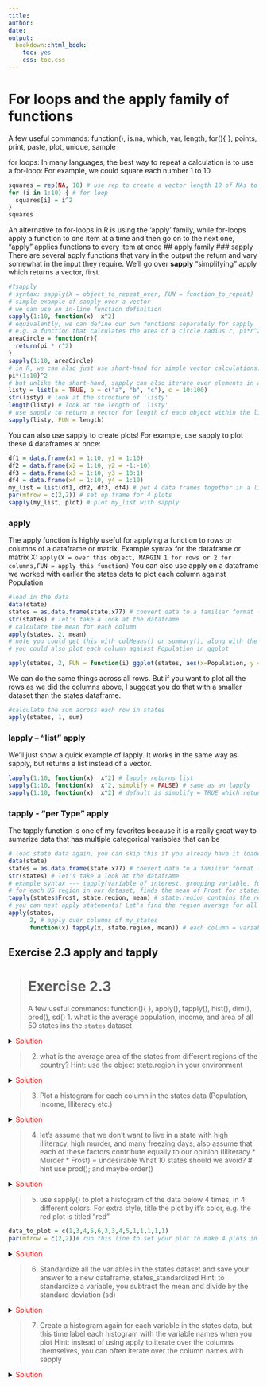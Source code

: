 ```yaml
---
title: 
author: 
date:
output:
  bookdown::html_book:
    toc: yes
    css: toc.css
---
```


# For loops and the apply family of functions

A few useful commands: function(), is.na, which, var, length, for(){ }, 
 points, print, paste, plot, unique, sample
 
for loops: 
In many languages, the best way to repeat a calculation is to use a for-loop:
For example, we could square each number 1 to 10
```r
squares = rep(NA, 10) # use rep to create a vector length 10 of NAs to store the result
for (i in 1:10) { # for loop
  squares[i] = i^2
}
squares
```
An alternative to for-loops in R is using the 'apply' family, while for-loops apply a function to one item at a time and then go on to the next one, "apply" applies functions to every item at once
## apply family
### sapply
There are several apply functions that vary in the output the return and vary somewhat in the input they require. We'll go over **sapply** "simplifying" apply which returns a vector, first.
```r
#?sapply 
# syntax: sapply(X = object_to_repeat_over, FUN = function_to_repeat)
# simple example of sapply over a vector
# we can use an in-line function definition
sapply(1:10, function(x)  x^2)
# equivalently, we can define our own functions separately for sapply
# e.g. a function that calculates the area of a circle radius r, pi*r^2
areaCircle = function(r){
  return(pi * r^2)
}
sapply(1:10, areaCircle)
# in R, we can also just use short-hand for simple vector calculations:
pi*(1:10)^2
# but unlike the short-hand, sapply can also iterate over elements in a list
listy = list(a = TRUE, b = c("a", "b", "c"), c = 10:100)
str(listy) # look at the structure of 'listy'
length(listy) # look at the length of 'listy'
# use sapply to return a vector for length of each object within the list
sapply(listy, FUN = length) 
```
You can also use sapply to create plots! For example, use sapply to plot these 4 dataframes at once:
```r
df1 = data.frame(x1 = 1:10, y1 = 1:10)
df2 = data.frame(x2 = 1:10, y2 = -1:-10)
df3 = data.frame(x3 = 1:10, y3 = 10:1)
df4 = data.frame(x4 = 1:10, y4 = 1:10)
my_list = list(df1, df2, df3, df4) # put 4 data frames together in a list
par(mfrow = c(2,2)) # set up frame for 4 plots
sapply(my_list, plot) # plot my_list with sapply
```
### apply 
The apply function is highly useful for applying a function to rows or columns of a dataframe or matrix. 
Example syntax for the dataframe or matrix X:
`apply(X = over this object, MARGIN 1 for rows or 2 for columns,FUN = apply this function)`
You can also use apply on a dataframe we worked with earlier the states data to plot each column against Population
```r
#load in the data
data(state)
states = as.data.frame(state.x77) # convert data to a familiar format - data frame
str(states) # let's take a look at the dataframe
# calculate the mean for each column
apply(states, 2, mean)
# note you could get this with colMeans() or summary(), along with the min and max and other values, but there may be instances where you only want the mean
# you could also plot each column against Population in ggplot
```
```r
apply(states, 2, FUN = function(i) ggplot(states, aes(x=Population, y = i))+geom_point()+geom_smooth(method="lm")+theme_classic())
```
We can do the same things across all rows. But if you want to plot all the rows as we did the columns above, I suggest you do that with a smaller dataset than the states dataframe.
```r
#calculate the sum across each row in states
apply(states, 1, sum)
```
### lapply -- "list" apply
We'll just show a quick example of lapply. It works in the same way as sapply, but returns a list instead of a vector.
```r
lapply(1:10, function(x)  x^2) # lapply returns list
sapply(1:10, function(x)  x^2, simplify = FALSE) # same as an lapply
sapply(1:10, function(x)  x^2) # default is simplify = TRUE which retuns a vector
```
### tapply - "per Type" apply 
The tapply function is one of my favorites because it is a really great way to sumarize data that has multiple categorical variables that can be 

```r
# load state data again, you can skip this if you already have it loaded
data(state)
states = as.data.frame(state.x77) # convert data to a familiar format - data frame
str(states) # let's take a look at the dataframe
# example syntax --- tapply(variable of interest, grouping variable, function)
# for each US region in our dataset, finds the mean of Frost for states in that region
tapply(states$Frost, state.region, mean) # state.region contains the region information for each state
# you can nest apply statements! Let's find the region average for all the variables in the states dataset
apply(states,
      2, # apply over columns of my_states
      function(x) tapply(x, state.region, mean)) # each column = variable of interest for tapply
```
## Exercise 2.3 apply and tapply
> # Exercise 2.3
A few useful commands: function(){ }, apply(), tapply(), hist(), dim(), prod(), sd()
> 1. what is the average population, income, and area of all 50 states ins the `states` dataset

<details><summary><span style="color: red;">Solution</span></summary>
<p>

```r
# load state data
#?state
data(state)
# this data is stored in a slightly different way than other datasets we've used so far
states = as.data.frame(state.x77) # run this line of code to avoid later confusion
apply(states,2,mean)
#or an alternative that will get you only the columns requested
colMeans(states[,c("Population", "Income", "Area")])
```

</p>
</details>

> 2. what is the average area of the states from different regions of the country?
Hint: use the object state.region in your environment 

<details><summary><span style="color: red;">Solution</span></summary>
<p>
```r
tapply(states$Area, state.region, mean)
```

<p>
</details>

> 3. Plot a histogram for each column in the states data (Population, Income, Illiteracy etc.)

<details><summary><span style="color: red;">Solution</span></summary>
<p>

```r
#how many columns do we have? 
dim(states)
par(mfrow = c(2,2)) # make your plot window show 2 rows and 2 columns at once
apply(states, 2, hist)
```

</p>
</details>

> 4. let's assume that we don't want to live in a state with high illiteracy, high murder, and many freezing days; also assume that each of these factors contribute equally to our opinion (Illiteracy * Murder * Frost) = undesirable
  What 10 states should we avoid? # hint use prod(); and maybe order()
  
<details><summary><span style="color: red;">Solution</span></summary>
<p>

```r
livability <- apply(states[,c("Illiteracy", "Murder", "Frost")], 1, prod) # subset to variables of interest
livability[order(livability, decreasing = T)][1:10] # top ten least livable states
```

</p>
</details>

> 5. use sapply() to plot a histogram of the data below 4 times, in 4 different colors. 
  For extra style, title the plot by it's color, e.g. the red plot is titled "red"
  
```r
data_to_plot = c(1,3,4,5,6,3,3,4,5,1,1,1,1,1)
par(mfrow = c(2,2))# run this line to set your plot to make 4 plots in total (2rows, 2columns)
```

<details><summary><span style="color: red;">Solution</span></summary>
<p>

```r
data_to_plot = c(1,3,4,5,6,3,3,4,5,1,1,1,1,1)
my_colors = c("deeppink", "red", "blue", "darkgreen")
par(mfrow = c(2,2)) # extra styling, plots in a 2x2 grid
sapply(my_colors, FUN = function(i) hist(data_to_plot, main = i, col = i))
```

</p>
</details>

> 6. Standardize all the variables in the states dataset and save your answer to a new dataframe, states_standardized
Hint: to standardize a variable, you subtract the mean and divide by the standard deviation (sd)

<details><summary><span style="color: red;">Solution</span></summary>
<p>

```r
states_standardized = apply(states, 2, function(x) (x-mean(x))/sd(x))
# original:
head(states)
# standardized
head(states_standardized)
```

</p>
</details>

> 7. Create a histogram again for each variable in the states data, but this time label each histogram with the variable names when you plot
Hint: instead of using apply to iterate over the columns themselves, you can often iterate over the column names with sapply

<details><summary><span style="color: red;">Solution</span></summary>
<p>
```r
par(mfrow = c(2,2))
sapply(colnames(states), function(x)hist(states[ , x],main = x, xlab = x,col = "darkblue"))
```
</p>
</details>
